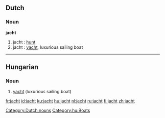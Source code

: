 ==Dutch==
===Noun===
'''jacht'''

# jacht {{m}}: [[hunt]]
# jacht {{n}}: [[yacht]], luxurious sailing boat

[[Category:Dutch nouns]]

----

==Hungarian==

===Noun===
{{hu-noun|ok}}

# [[yacht]] (luxurious sailing boat)

[[Category:hu:Boats]]

[[fr:jacht]]
[[id:jacht]]
[[ku:jacht]]
[[hu:jacht]]
[[nl:jacht]]
[[ru:jacht]]
[[fi:jacht]]
[[zh:jacht]]